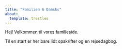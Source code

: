 ```yaml
---
title: "Familien G Damsbo"
about:
  template: trestles
---
```


Hej! Velkommen til vores familieside.

Til en start er her bare lidt opskrifter og en rejsedagbog.
